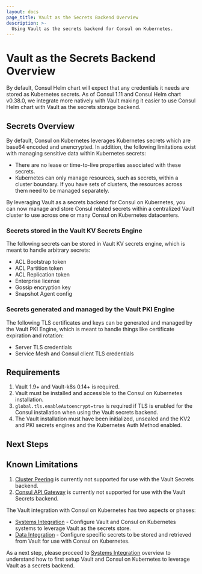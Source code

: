 ```yaml
---
layout: docs
page_title: Vault as the Secrets Backend Overview
description: >-
  Using Vault as the secrets backend for Consul on Kubernetes.
---
```


# Vault as the Secrets Backend Overview

By default, Consul Helm chart will expect that any credentials it needs are stored as Kubernetes secrets.
As of Consul 1.11 and Consul Helm chart v0.38.0, we integrate more natively with Vault making it easier
to use Consul Helm chart with Vault as the secrets storage backend.

## Secrets Overview

By default, Consul on Kubernetes leverages Kubernetes secrets which are base64 encoded and unencrypted. In addition, the following limitations exist with managing sensitive data within Kubernetes secrets:

- There are no lease or time-to-live properties associated with these secrets. 
- Kubernetes can only manage resources, such as secrets, within a cluster boundary. If you have sets of clusters, the resources across them need to be managed separately.

By leveraging Vault as a secrets backend for Consul on Kubernetes, you can now manage and store Consul related secrets within a centralized Vault cluster to use across one or many Consul on Kubernetes datacenters.  

### Secrets stored in the Vault KV Secrets Engine

The following secrets can be stored in Vault KV secrets engine, which is meant to handle arbitrary secrets:
- ACL Bootstrap token
- ACL Partition token
- ACL Replication token
- Enterprise license
- Gossip encryption key
- Snapshot Agent config


### Secrets generated and managed by the Vault PKI Engine

The following TLS certificates and keys can be generated and managed by the Vault PKI Engine, which is meant to handle things like certificate expiration and rotation:
- Server TLS credentials
- Service Mesh and Consul client TLS credentials

## Requirements

1. Vault 1.9+ and Vault-k8s 0.14+ is required.
1. Vault must be installed and accessible to the Consul on Kubernetes installation.
1. `global.tls.enableAutoencrypt=true` is required if TLS is enabled for the Consul installation when using the Vault secrets backend.
1. The Vault installation must have been initialized, unsealed and the KV2 and PKI secrets engines and the Kubernetes Auth Method enabled.
## Next Steps

## Known Limitations

1. [Cluster Peering](/consul/docs/k8s/connect/cluster-peering/tech-specs) is currently not supported for use with the Vault Secrets backend.
1. [Consul API Gateway](/consul/docs/api-gateway) is currently not supported for use with the Vault Secrets backend. 

The Vault integration with Consul on Kubernetes has two aspects or phases:
- [Systems Integration](/consul/docs/k8s/deployment-configurations/vault/systems-integration) - Configure Vault and Consul on Kubernetes systems to leverage Vault as the secrets store.  
- [Data Integration](/consul/docs/k8s/deployment-configurations/vault/data-integration) - Configure specific secrets to be stored and 
retrieved from Vault for use with Consul on Kubernetes.  

As a next step, please proceed to [Systems Integration](/consul/docs/k8s/deployment-configurations/vault/systems-integration) overview to understand how to first setup Vault and Consul on Kubernetes to leverage Vault as a secrets backend.

